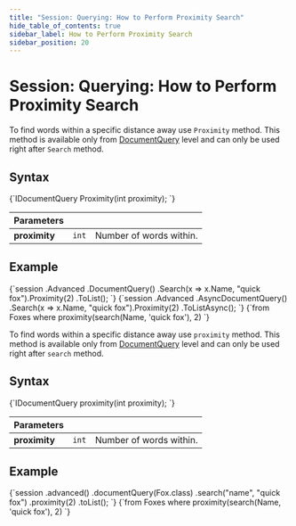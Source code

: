 ```yaml
---
title: "Session: Querying: How to Perform Proximity Search"
hide_table_of_contents: true
sidebar_label: How to Perform Proximity Search
sidebar_position: 20
---
```





# Session: Querying: How to Perform Proximity Search
<LanguageSwitcher supportedLanguages={supportedLanguages} />
<LanguageContent language="csharp">


To find words within a specific distance away use `Proximity` method. This method is available only from [DocumentQuery](../../../client-api/session/querying/document-query/what-is-document-query.mdx) level and can only be used right after `Search` method.

## Syntax

<TabItem value="proximity_1" label="proximity_1">
<CodeBlock language="csharp">
{`IDocumentQuery<T> Proximity(int proximity);
`}
</CodeBlock>
</TabItem>

| Parameters | | |
| ------------- | ------------- | ----- |
| **proximity** | `int` | Number of words within. |

## Example

<Tabs groupId='languageSyntax'>
<TabItem value="Sync" label="Sync">
<CodeBlock language="csharp">
{`session
    .Advanced
    .DocumentQuery<Fox>()
    .Search(x => x.Name, "quick fox").Proximity(2)
    .ToList();
`}
</CodeBlock>
</TabItem>
<TabItem value="Async" label="Async">
<CodeBlock language="csharp">
{`session
    .Advanced
    .AsyncDocumentQuery<Fox>()
    .Search(x => x.Name, "quick fox").Proximity(2)
    .ToListAsync();
`}
</CodeBlock>
</TabItem>
<TabItem value="RQL" label="RQL">
<CodeBlock language="sql">
{`from Foxes
where proximity(search(Name, 'quick fox'), 2)
`}
</CodeBlock>
</TabItem>
</Tabs>


</LanguageContent>
<LanguageContent language="java">


To find words within a specific distance away use `proximity` method. This method is available only from [DocumentQuery](../../../client-api/session/querying/document-query/what-is-document-query.mdx) level and can only be used right after `search` method.

## Syntax

<TabItem value="proximity_1" label="proximity_1">
<CodeBlock language="java">
{`IDocumentQuery<T> proximity(int proximity);
`}
</CodeBlock>
</TabItem>

| Parameters | | |
| ------------- | ------------- | ----- |
| **proximity** | `int` | Number of words within. |

## Example

<Tabs groupId='languageSyntax'>
<TabItem value="Java" label="Java">
<CodeBlock language="java">
{`session
    .advanced()
    .documentQuery(Fox.class)
    .search("name", "quick fox")
    .proximity(2)
    .toList();
`}
</CodeBlock>
</TabItem>
<TabItem value="RQL" label="RQL">
<CodeBlock language="sql">
{`from Foxes
where proximity(search(Name, 'quick fox'), 2)
`}
</CodeBlock>
</TabItem>
</Tabs>


</LanguageContent>

<!---
### Session
- [How to Query](../../../client-api/session/querying/how-to-query)
- [How to Use Search](../../../client-api/session/querying/how-to-use-search)


-->